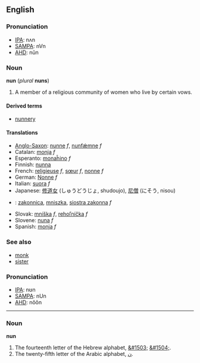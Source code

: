 ==English==

===Pronunciation===
* [[w:IPA|IPA]]: nʌn
* [[w:SAMPA|SAMPA]]: nVn
* [[w:AHD|AHD]]: nŭn

===Noun===
'''nun''' (''plural'' '''nuns''')

#A member of a religious community of women who live by certain vows.

====Derived terms====
*[[nunnery]]

====Translations====
*[[Anglo-Saxon]]: [[nunne]] ''f'', [[nunfǽmne]] ''f''
*Catalan: [[monja]] ''f''
*Esperanto: [[monaĥino]] ''f''
*Finnish: [[nunna]]
*French: [[religieuse]] ''f'', [[sœur]] ''f'', [[nonne]] ''f''
*German: [[Nonne]] ''f''
*Italian: [[suora]] ''f''
*Japanese: [[修道女]] (しゅうどうじょ, shudoujo), [[尼僧]] (にそう, nisou)
*{{pl}}: [[zakonnica]], [[mniszka]], [[siostra zakonna]] ''f''
*Slovak: [[mníška#Slovak|mníška]] ''f'', [[rehoľníčka#Slovak|rehoľníčka]] ''f''
*Slovene: [[nuna]] ''f''
*Spanish: [[monja]] ''f''

===See also===
*[[monk]]
*[[sister]]

===Pronunciation===
* [[w:IPA|IPA]]: nʊn
* [[w:SAMPA|SAMPA]]: nUn
* [[w:AHD|AHD]]: nŏŏn
----

===Noun===
'''nun'''

# The fourteenth letter of the Hebrew alphabet, [[&#1503;]] [[&#1504;]].
# The twenty-fifth letter of the Arabic alphabet, [[ن]].